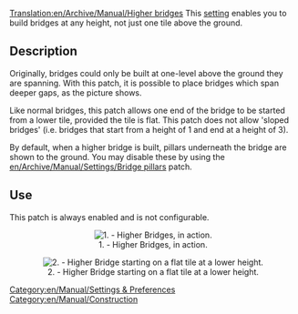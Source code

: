 [[Translation:en/Archive/Manual/Higher bridges]]
This [[en/Archive/Manual/Settings/Advanced Settings|setting]] enables you to build bridges at any height, not just one tile above the ground.

== Description ==
Originally, bridges could only be built at one-level above the ground they are spanning.  With this patch, it is possible to place bridges which span deeper gaps, as the picture shows.

Like normal bridges, this patch allows one end of the bridge to be started from a lower tile, provided the tile is flat.  This patch does not allow 'sloped bridges' (i.e. bridges that start from a height of 1 and end at a height of 3).

By default, when a higher bridge is built, pillars underneath the bridge are shown to the ground.  You may disable these by using the [[en/Archive/Manual/Settings/Bridge pillars]] patch.

== Use ==
This patch is always enabled and is not configurable.

<center>[[File:en/Archive/Manual/Higher bridges.png|center|frame|1. - Higher Bridges, in action.]]</center>

<center>[[File:en/Archive/Manual/Higher Bridges-Different Z.png|center|frame|2. - Higher Bridge starting on a flat tile at a lower height.]]</center>


[[Category:en/Manual/Settings & Preferences]]
[[Category:en/Manual/Construction]]